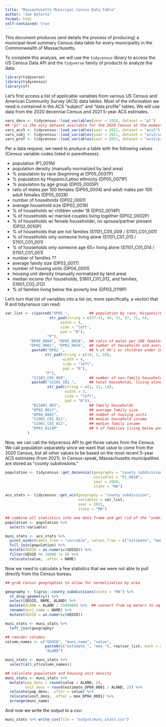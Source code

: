 ```yaml
---
title: "Massachusetts Municipal Census Data Table"
author: "Joe Delorto"
format: html
self-contained: true
---
```


This document produces (and details the process of producing) a municipal-level summary Census data table for every municipality in the Commonwealth of Massachusetts.

To complete this analysis, we will use the `tidycensus` library to access the US Census Data API and the `tidyverse` family of products to analyze the data.

```r
library(tidyverse)
library(tidycensus)
library(sf)
```

Let's first access a list of applicable variables from various US Census and American Community Survey (ACS) data tables. Most of the information we need is contained in the ACS "subject" and "data profile" tables. We will use data from the 2020 decennial Census and 2021 5-year ACS estimates.

```r
vars_decn <- tidycensus::load_variables(year = 2020, dataset = "pl") 
## "pl" is the only dataset available for the 2020 Census at the moment (late December 2022)
vars_acs5 <- tidycensus::load_variables(year = 2021, dataset = "acs5")
vars_subj <- tidycensus::load_variables(year = 2021, dataset = "acs5/subject")
vars_prof <- tidycensus::load_variables(year = 2021, dataset = "acs5/profile")
```

Per a data request, we need to produce a table with the following values (Census variable codes listed in parentheses):

* population (P1_001N)
* population density (manually normalized by land area)
* % population by race (beginning at DP05_0037P)
* % population by Hispanic/Latino ethnicity (DP05_0071P)
* % population by age group (DP05_0005P)
* ratio of males per 100 females (DP05_0004) and adult males per 100 adult females (DP05_0028)
* number of households (DP02_0001)
* average household size (DP02_0016)
* % of households w/ children under 18 (DP02_0014P)
* % of households w/ married couples living together (DP02_0002P)
* % of households w/ female householder, no spouse/partner present (DP02_0010P)
* % of households that are not families (S1101_C05_009 / S1101_C01_001)
* % of households only someone living alone (S1101_C01_013 / S1101_C01_001)
* % of households only someone age 65+ living alone (S1101_C01_014 / S1101_C01_001)
* number of families ??
* average family size (DP02_0017)
* number of housing units (DP04_0001)
* housing unit density (manually normalized by land area)
* median income (for households, S1901_C01_012, and families, S1901_C02_012)
* % of families living below the poverty line (DP03_0119P)

Let's turn that list of variables into a list (or, more specifically, a vector) that R and tidycensus can read:

```r
var_list <- c(paste0("DP05_",         ## population by race, Hispanic/Latino ethnicity, and age group
                    str_pad(string = c(37:41, 44, 52, 57, 71, 5), 
                         width = 4, 
                         side = "left", 
                         pad = "0"), 
                   "P"),              
           "DP05_0004", "DP05_0028",  ## ratio of males per 100 females (total and adult)
           "DP02_0001", "DP02_0016",  ## number of households and average household size
            paste0("DP02_",           ## % of hh's w/ children under 18, married couples, and female hh'er no partner
                  str_pad(string = c(14, 2, 10),
                          width = 4,
                          side = "left",
                          pad = "0"),
                  "P"),
            "S1101_C05_009",          ## number of non-family households
            paste0("S1101_C01_",      ## total households, living alone, 65+ living alone
                   str_pad(string = c(1, 13, 14),
                           width = 3,
                           side = "left",
                           pad = "0")),
            "B11001_002",             ## family households
            "DP02_0017",              ## average family size
            "DP04_0001",              ## number of housing units
            "S1901_C01_012",          ## median household income 
            "S1901_C02_012",          ## median family income
            "DP03_0119P"              ## % of families living below poverty line
          )
```

Now, we can call the tidycensus API to get those values from the Census. We call population separately since we want that value to come from the 2020 Census, but all other values to be based on the most recent 5-year ACS estimates (from 2021). In Census-speak, Massachusetts municipalities are stored as "county subdivisions."

```r
population <- tidycensus::get_decennial(geography = "county subdivision",
                                        variables = "P1_001N",
                                        year = 2020,
                                        state = "MA")

acs_stats <- tidycensus::get_acs(geography = "county subdivision",
                                 variables = var_list,
                                 year = 2021,
                                 state = "MA")

## combine all statistics into one data frame and get rid of the "undefined" geographies
population <- population %>% 
  select(!variable)

muni_stats <- acs_stats %>% 
  pivot_wider(names_from = "variable", values_from = c("estimate", "moe")) %>% 
  full_join(population) %>% 
  mutate(GEOID = as.numeric(GEOID)) %>% 
  filter(GEOID %% 10000 != 0) %>% 
  relocate(value, .after = NAME)
```

Now we need to calculate a few statistics that we were not able to pull directly from the Census bureau.

```r
## grab Census geographies to allow for normalization by area

geography <- tigris::county_subdivisions(state = "MA") %>% 
  st_drop_geometry() %>% 
  select(GEOID, NAME, ALAND) %>% 
  mutate(ALAND = ALAND / 2589988) %>%  ## convert from sq meters to sq miles
  rename(muni_name = NAME) %>% 
  mutate(GEOID = as.numeric(GEOID))

muni_stats <- muni_stats %>% 
  left_join(geography)

## reorder columns
column_names <- c("GEOID", "muni_name", "value",
                  paste0(c("estimate_", "moe_"), rep(var_list, each = 2)),
                  "ALAND")

muni_stats <- muni_stats %>% 
  select(all_of(column_names))

## calculate population and housing unit density
muni_stats <- muni_stats %>% 
  mutate(pop_dens = round(value / ALAND, 2),
         unit_dens = round(estimate_DP04_0001 / ALAND, 2)) %>% 
  relocate(pop_dens, .after = value) %>% 
  relocate(unit_dens, .after = moe_DP04_0001) %>% 
  arrange(muni_name)
```

And now we write the output to a csv:

```r
muni_stats %>% write_csv(file = "output/muni_stats.csv")
```

